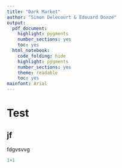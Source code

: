 ```yaml
---
title: "Dark Market"
author: "Simon Delecourt & Edouard Donze"
output:
  pdf_document:
    highlight: pygments
    number_sections: yes
    toc: yes
  html_notebook:
    code_folding: hide
    highlight: pygments
    number_sections: yes
    theme: readable
    toc: yes
mainfont: Arial
---
```


# Test 
## jf

fdgvsvvg


```r
1+1
```

